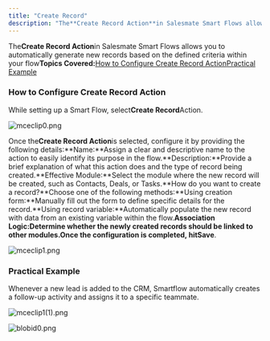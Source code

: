 ```yaml
---
title: "Create Record"
description: "The**Create Record Action**in Salesmate Smart Flows allows you to automatically generate new records based on the defined criteria within your flow**T..."
---
```


The**Create Record Action**in Salesmate Smart Flows allows you to automatically generate new records based on the defined criteria within your flow**Topics Covered:**[How to Configure Create Record Action](https://support.salesmate.io/hc/en-us/articles/38098733305753-Create-Record#h_01J8P6TDJVKRYB2W8C69YP84GE)[Practical Example](https://support.salesmate.io/hc/en-us/articles/38098733305753-Create-Record#h_01J8P9XBC0SVRYM7H8BGFM5N91)

### How to Configure Create Record Action

While setting up a Smart Flow, select**Create Record**Action.

![mceclip0.png](./images/mceclip0-4.png)

Once the**Create Record Action**is selected, configure it by providing the following details:**Name:**Assign a clear and descriptive name to the action to easily identify its purpose in the flow.**Description:**Provide a brief explanation of what this action does and the type of record being created.**Effective Module:**Select the module where the new record will be created, such as Contacts, Deals, or Tasks.**How do you want to create a record?**Choose one of the following methods:**Using creation form:**Manually fill out the form to define specific details for the record.**Using record variable:**Automatically populate the new record with data from an existing variable within the flow.**Association Logic:**Determine whether the newly created records should be linked to other modules.Once the configuration is completed, hit**Save**.

![mceclip1.png](./images/mceclip1-5.png)

### Practical Example

Whenever a new lead is added to the CRM, Smartflow automatically creates a follow-up activity and assigns it to a specific teammate.

![mceclip1(1).png](./images/mceclip11-2.png)

![blobid0.png](./images/blobid0.png)
